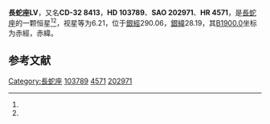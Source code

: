 {{Starbox begin
| name = 長蛇座LV
}}
{{Starbox observe
| epoch = [[J2000.0|J2000.0]]
| constell = [[長蛇座|長蛇座]]<ref name=SIMBAD>{{cite web
 | url=http://simbad.u-strasbg.fr/simbad/sim-id?Ident=HR+4571
 | title=Pulsating variable Star
 | publisher=Centre de Données astronomiques de Strasbourg
 | work=SIMBAD
 | accessdate=2012-07-13
 | archive-date=2019-07-10
 | archive-url=https://web.archive.org/web/20190710185809/http://simbad.u-strasbg.fr/simbad/sim-id?Ident=HR%2B4571
 | dead-url=no
 }}</ref><ref name=DATA>{{cite web
 | url=http://vizier.u-strasbg.fr/viz-bin/VizieR-5?-out.add=.&-source=5050&-corr=PK=HR&-out.max=9999&HR=4571
 | title =VizieR Detailed Page
 | accessdate=2012-07-13}}</ref>
| 星官 = 
| ra = {{RA|11|57|3.7}}<ref name=SIMBAD /><ref name=DATA />
| dec = {{DEC|-33|18|55}}<ref name=SIMBAD /><ref name=DATA />
| appmag_v = 6.21<ref name=SIMBAD /><ref name=DATA />
}}
{{Starbox character
| class = A0V<ref name=SIMBAD /><ref name=DATA />
| b-v = -0.04<ref name=SIMBAD /><ref name=DATA />
| u-b = <ref name=SIMBAD /><ref name=DATA />
| r-i = <ref name=SIMBAD /><ref name=DATA />
| variable = 
}}
{{Starbox astrometry
| radial_v = 
| prop_mo_ra = -10
| parallax = 
| p_error = 
}}
{{Starbox catalog
| names =CD-32 8413，[[SAO星表|SAO]] 202971，[[HD星表|HD]] 103789，[[HR星表|HR]] 4571}}
{{Starbox reference |Simbad=HR+4571}}
{{Starbox end}}

'''長蛇座LV'''，又名'''CD-32 8413'''，'''HD 103789'''、'''SAO 202971'''、'''HR 4571'''，是[[長蛇座|長蛇座]]的一颗恒星<ref name=SIMBAD /><ref name=DATA />，视星等为6.21，位于[[銀道座標系|銀經]]290.06，[[銀道座標系|銀緯]]28.19，其[[B1900.0|B1900.0]]坐标为赤經{{RA|11|51|58.8}}，赤緯{{DEC|-32|28.19|31}}。

== 参考文献 ==
{{reflist}}

{{star-stub}}

{{長蛇座恒星}}
[[Category:長蛇座|Category:長蛇座]]
[[Category:HD和HDE天體|103789]]
[[Category:HR天體|4571]]
[[Category:SAO天體|202971]]